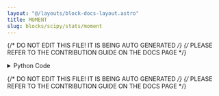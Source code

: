 ```yaml
---
layout: "@/layouts/block-docs-layout.astro"
title: MOMENT
slug: blocks/scipy/stats/moment
---
```


{/* DO NOT EDIT THIS FILE! IT IS BEING AUTO GENERATED */}
{/* PLEASE REFER TO THE CONTRIBUTION GUIDE ON THE DOCS PAGE */}


<PythonDocsDisplay docstring={docstring} />

<details>
<summary>Python Code</summary>

```python
from flojoy import OrderedPair, flojoy, Matrix, Scalar
import numpy as np
from collections import namedtuple
from typing import Literal

import scipy.stats


@flojoy
def MOMENT(
    default: OrderedPair | Matrix,
    moment: int = 1,
    axis: int = 0,
    nan_policy: str = "propagate",
    keepdims: bool = False,
) -> OrderedPair | Matrix | Scalar:
    """The MOMENT node is based on a numpy or scipy function.

    The description of that function is as follows:

        Calculate the nth moment about the mean for a sample.

        A moment is a specific quantitative measure of the shape of a set of points.
        It is often used to calculate coefficients of skewness and kurtosis due to its close relationship with them.

    Parameters
    ----------
    a : array_like
        Input array.
    moment : int or array_like of ints, optional
        Order of central moment that is returned.
        Default is 1.
    axis : int or None, default: 0
        If an int, the axis of the input along which to compute the statistic.
        The statistic of each axis-slice (e.g. row) of the input will appear in a
        corresponding element of the output.
        If None, the input will be raveled before computing the statistic.
    nan_policy : {'propagate', 'omit', 'raise'}
        Defines how to handle input NaNs.
        - propagate : if a NaN is present in the axis slice (e.g. row) along
        which the statistic is computed, the corresponding entry of the output will be NaN.
        - omit : NaNs will be omitted when performing the calculation.
        If insufficient data remains in the axis slice along which the
        statistic is computed, the corresponding entry of the output will be NaN.
        - raise : if a NaN is present, a ValueError will be raised.
    keepdims : bool, default: False
        If this is set to True, the axes which are reduced are left
        in the result as dimensions with size one. With this option,
        the result will broadcast correctly against the input array.

    Returns
    -------
    DataContainer
        type 'ordered pair', 'scalar', or 'matrix'
    """

    result = scipy.stats.moment(
        a=default.y,
        moment=moment,
        axis=axis,
        nan_policy=nan_policy,
        keepdims=keepdims,
    )

    if isinstance(result, np.ndarray):
        result = OrderedPair(x=default.x, y=result)
    else:
        assert isinstance(
            result, np.number | float | int
        ), f"Expected np.number, float or int for result, got {type(result)}"
        result = Scalar(c=float(result))

    return result

```

[Find this Flojoy Block on GitHub](https://github.com/flojoy-ai/blocks/blob/main/blocks/SCIPY/STATS/MOMENT/MOMENT.py)

</details>

{/* DO NOT EDIT THIS FILE! IT IS BEING AUTO GENERATED */}
{/* PLEASE REFER TO THE CONTRIBUTION GUIDE ON THE DOCS PAGE */}
